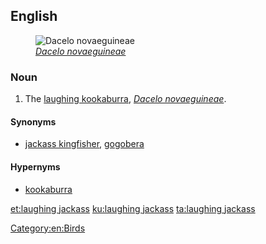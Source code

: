 ==English==
[[File:Laughing Kookaburra Gravestone.jpg|thumb|right|''[[Dacelo novaeguineae]]'']]
===Noun===

{{en-noun|head=[[laughing]] [[jackass]]|pl=laughing jackasses}}

# The [[laughing kookaburra]], ''[[Dacelo novaeguineae]]''.

====Synonyms====
* [[jackass kingfisher]], [[gogobera]]

====Hypernyms====
* [[kookaburra]]

[[Category:en:Birds]]

[[et:laughing jackass]]
[[ku:laughing jackass]]
[[ta:laughing jackass]]